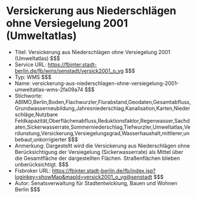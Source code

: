 # Versickerung aus Niederschlägen ohne Versiegelung 2001 (Umweltatlas)
- Titel: Versickerung aus Niederschlägen ohne Versiegelung 2001 (Umweltatlas) $$$
- Service URL: https://fbinter.stadt-berlin.de/fb/wms/senstadt/versick2001_o_vg $$$
- Typ: WMS $$$
- Name: versickerung-aus-niederschlagen-ohne-versiegelung-2001-umweltatlas-wms-2fa09a74 $$$
- Stichworte: ABIMO,Berlin,Boden,Flachwurzler,Flurabstand,Geodaten,Gesamtabfluss,Grundwasserneubildung,Jahresniederschlag,Kanalisation,Karten,Niederschläge,Nutzbare Feldkapazität,Oberflächenabfluss,Reduktionsfaktor,Regenwasser,Sachdaten,Sickerwasserrate,Sommerniederschlag,Tiefwurzler,Umweltatlas,Verdunstung,Versickerung,Versiegelungsgrad,Wasserhaushalt,mittlerer,unbebaut,unkorrigierter $$$
- Anmerkung: Dargestellt wird die Versickerung aus Niederschlägen ohne Berücksichtigung der Versiegelung (Sickerwasserrate) als Mittel über die Gesamtfläche der dargestellten Flächen. Straßenflächen blieben unberücksichtigt. $$$
- Fisbroker URL: https://fbinter.stadt-berlin.de/fb/index.jsp?loginkey=showMap&mapId=versick2001_o_vg@senstadt $$$
- Autor: Senatsverwaltung für Stadtentwicklung, Bauen und Wohnen Berlin $$$
